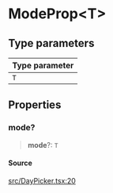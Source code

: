 # ModeProp\<T\>

## Type parameters

| Type parameter |
| :------ |
| `T` |

## Properties

<a id="mode" name="mode"></a>

### mode?

> **mode**?: `T`

#### Source

[src/DayPicker.tsx:20](https://github.com/gpbl/react-day-picker/blob/next/src/DayPicker.tsx#L20)
